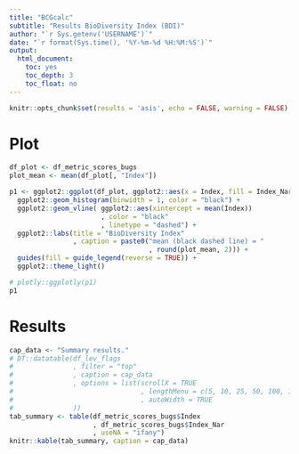 ```yaml
---
title: "BCGcalc"
subtitle: "Results BioDiversity Index (BDI)"
author: "`r Sys.getenv('USERNAME')`"
date: "`r format(Sys.time(), '%Y-%m-%d %H:%M:%S')`"
output:
  html_document:
    toc: yes
    toc_depth: 3
    toc_float: no
---
```


```r
knitr::opts_chunk$set(results = 'asis', echo = FALSE, warning = FALSE)
```

# Plot

```r
df_plot <- df_metric_scores_bugs
plot_mean <- mean(df_plot[, "Index"])

p1 <- ggplot2::ggplot(df_plot, ggplot2::aes(x = Index, fill = Index_Nar)) + 
  ggplot2::geom_histogram(binwidth = 1, color = "black") +  
  ggplot2::geom_vline( ggplot2::aes(xintercept = mean(Index))
                       , color = "black"
                       , linetype = "dashed") +
  ggplot2::labs(title = "BioDiversity Index"
                , caption = paste0("mean (black dashed line) = "
                                   , round(plot_mean, 2))) +
  guides(fill = guide_legend(reverse = TRUE)) + 
  ggplot2::theme_light()

# plotly::ggplotly(p1)
p1
```

# Results

```r
cap_data <- "Summary results."
# DT::datatable(df_lev_flags 
#               , filter = "top"
#               , caption = cap_data
#               , options = list(scrollX = TRUE
#                                , lengthMenu = c(5, 10, 25, 50, 100, 1000)
#                                , autoWidth = TRUE
#               ))
tab_summary <- table(df_metric_scores_bugs$Index
                     , df_metric_scores_bugs$Index_Nar
                     , useNA = "ifany")
knitr::kable(tab_summary, caption = cap_data)
```

